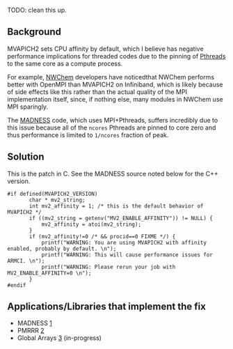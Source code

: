 TODO: clean this up.

== Background ==

MVAPICH2 sets CPU affinity by default, which I believe has negative performance implications for threaded codes due to the pinning of [[Pthreads]] to the same core as a compute process.

For example, [[NWChem]] developers have noticedthat NWChem performs better with OpenMPI than MVAPICH2 on Infiniband, which is likely because of side effects like this rather than the actual quality of the MPI implementation itself, since, if nothing else, many modules in NWChem use MPI sparingly.

The [[MADNESS]] code, which uses MPI+Pthreads, suffers incredibly due to this issue because all of the <tt>ncores</tt> Pthreads are pinned to core zero and thus performance is limited to <tt>1/ncores</tt> fraction of peak.

== Solution ==

This is the patch in C.  See the MADNESS source noted below for the C++ version.
<pre>
#if defined(MVAPICH2_VERSION) 
       char * mv2_string; 
       int mv2_affinity = 1; /* this is the default behavior of MVAPICH2 */ 
       if ((mv2_string = getenv("MV2_ENABLE_AFFINITY")) != NULL) { 
           mv2_affinity = atoi(mv2_string); 
       } 
       if (mv2_affinity!=0 /* && procid==0 FIXME */) { 
           printf("WARNING: You are using MVAPICH2 with affinity enabled, probably by default. \n"); 
           printf("WARNING: This will cause performance issues for ARMCI. \n"); 
           printf("WARNING: Please rerun your job with MV2_ENABLE_AFFINITY=0 \n"); 
       } 
#endif 
</pre>

== Applications/Libraries that implement the fix ==

* MADNESS [https://code.google.com/p/m-a-d-n-e-s-s/source/browse/local/trunk/src/lib/world/safempi.h]
* PMRRR [https://code.google.com/p/pmrrr/issues/detail?id=1]
* Global Arrays [https://groups.google.com/group/hpctools/msg/9b49bedd902bddc6?dmode=source&output=gplain&noredirect] (in-progress)
